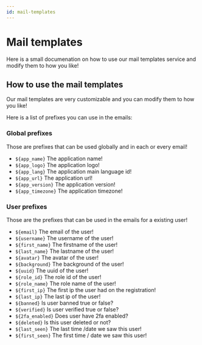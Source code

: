 ```yaml
---
id: mail-templates
---
```


# Mail templates

Here is a small documenation on how to use our mail templates service and modify them to how you like!

## How to use the mail templates

Our mail templates are very customizable and you can modify them to how you like!

Here is a list of prefixes you can use in the emails: 

### Global prefixes
Those are prefixes that can be used globally and in each or every email!

- `${app_name}` The application name!
- `${app_logo}` The application logo!
- `${app_lang}` The application main language id!
- `${app_url}` The application url!
- `${app_version}` The application version!
- `${app_timezone}` The application timezone!

### User prefixes

Those are the prefixes that can be used in the emails for a existing user!

- `${email}` The email of the user!
- `${username}` The username of the user!
- `${first_name}` The firstname of the user!
- `${last_name}` The lastname of the user!
- `${avatar}` The avatar of the user!
- `${background}` The background of the user!
- `${uuid}` The uuid of the user!
- `${role_id}` The role id of the user!
- `${role_name}` The role name of the user!
- `${first_ip}` The first ip the user had on the registration!
- `${last_ip}` The last ip of the user!
- `${banned}` Is user banned true or false?
- `${verified}` Is user verified true or false?
- `${2fa_enabled}` Does user have 2fa enabled?
- `${deleted}` Is this user deleted or not? 
- `${last_seen}` The last time /date we saw this user!
- `${first_seen}` The first time / date we saw this user!	

